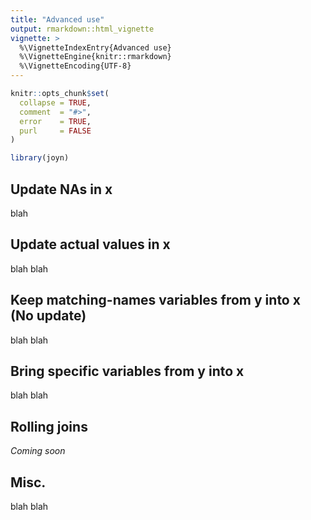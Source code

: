 ```yaml
---
title: "Advanced use"
output: rmarkdown::html_vignette
vignette: >
  %\VignetteIndexEntry{Advanced use}
  %\VignetteEngine{knitr::rmarkdown}
  %\VignetteEncoding{UTF-8}
---
```


```r
knitr::opts_chunk$set(
  collapse = TRUE,
  comment  = "#>", 
  error    = TRUE, 
  purl     = FALSE
)
```

```r
library(joyn)
```

## Update NAs in x

blah

## Update actual values in x

blah blah

## Keep matching-names variables from y into x (No update)

blah blah

## Bring specific variables from y into x

blah blah


## Rolling joins

*Coming soon*

## Misc.

blah blah


